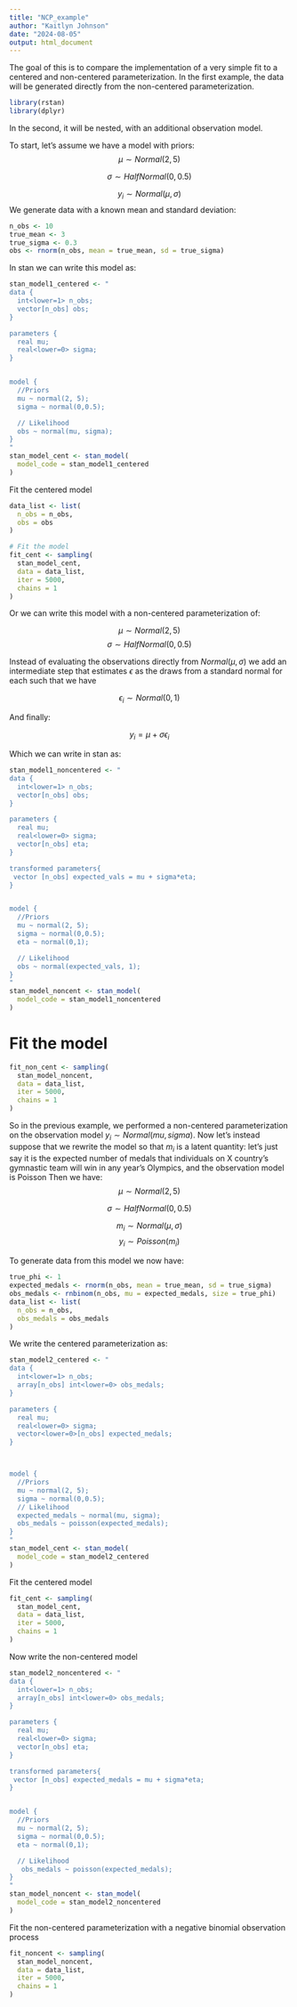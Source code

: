```yaml
---
title: "NCP_example"
author: "Kaitlyn Johnson"
date: "2024-08-05"
output: html_document
---
```

The goal of this is to compare the implementation of a very simple fit to
a centered and non-centered parameterization. In the first example, the
data will be generated directly from the non-centered parameterization.
```r
library(rstan)
library(dplyr)
```

In the second, it will be nested, with an additional observation model.

To start, let's assume we have a model with priors:
$$\mu \sim Normal(2,5) $$

$$ \sigma \sim HalfNormal(0,0.5) $$

$$ y_i \sim Normal(\mu, \sigma) $$
We generate data with a known mean and standard deviation:
```r
n_obs <- 10
true_mean <- 3
true_sigma <- 0.3
obs <- rnorm(n_obs, mean = true_mean, sd = true_sigma)
```

In stan we can write this model as:
```r
stan_model1_centered <- "
data {
  int<lower=1> n_obs;
  vector[n_obs] obs;
}

parameters {
  real mu;
  real<lower=0> sigma;
}


model {
  //Priors
  mu ~ normal(2, 5);
  sigma ~ normal(0,0.5);

  // Likelihood
  obs ~ normal(mu, sigma);
}
"
stan_model_cent <- stan_model(
  model_code = stan_model1_centered
)
```
Fit the centered model
```r
data_list <- list(
  n_obs = n_obs,
  obs = obs
)

# Fit the model
fit_cent <- sampling(
  stan_model_cent,
  data = data_list,
  iter = 5000,
  chains = 1
)
```
Or we can write this model with a non-centered parameterization of:

$$\mu \sim Normal(2,5) $$
$$ \sigma \sim HalfNormal(0,0.5) $$

Instead of evaluating the observations directly from $Normal(\mu, \sigma)$ we
add an intermediate step that estimates $\epsilon$ as the draws from a standard normal
for each such that we have

$$ \epsilon_i \sim Normal(0,1)$$

And finally:

$$ y_i = \mu + \sigma\epsilon_i$$

Which we can write in stan as:
```r
stan_model1_noncentered <- "
data {
  int<lower=1> n_obs;
  vector[n_obs] obs;
}

parameters {
  real mu;
  real<lower=0> sigma;
  vector[n_obs] eta;
}

transformed parameters{
 vector [n_obs] expected_vals = mu + sigma*eta;
}


model {
  //Priors
  mu ~ normal(2, 5);
  sigma ~ normal(0,0.5);
  eta ~ normal(0,1);

  // Likelihood
  obs ~ normal(expected_vals, 1);
}
"
stan_model_noncent <- stan_model(
  model_code = stan_model1_noncentered
)
```
# Fit the model
```r
fit_non_cent <- sampling(
  stan_model_noncent,
  data = data_list,
  iter = 5000,
  chains = 1
)
```

So in the previous example, we performed a non-centered parameterization on the
observation model $y_i \sim Normal(mu, sigma)$. Now let's instead suppose
that we rewrite the model so that $m_i$ is a latent quantity: let's just say it
is the expected number of medals that individuals on X country's gymnastic team
will win in any year's Olympics, and the observation model is Poisson
Then we have:
$$\mu \sim Normal(2,5) $$

$$ \sigma \sim HalfNormal(0,0.5) $$

$$ m_i \sim Normal(\mu, \sigma) $$
$$ y_i \sim Poisson(m_i)$$

To generate data from this model we now have:
```r
true_phi <- 1
expected_medals <- rnorm(n_obs, mean = true_mean, sd = true_sigma)
obs_medals <- rnbinom(n_obs, mu = expected_medals, size = true_phi)
data_list <- list(
  n_obs = n_obs,
  obs_medals = obs_medals
)
```
We write the centered parameterization as:
```r
stan_model2_centered <- "
data {
  int<lower=1> n_obs;
  array[n_obs] int<lower=0> obs_medals;
}

parameters {
  real mu;
  real<lower=0> sigma;
  vector<lower=0>[n_obs] expected_medals;
}



model {
  //Priors
  mu ~ normal(2, 5);
  sigma ~ normal(0,0.5);
  // Likelihood
  expected_medals ~ normal(mu, sigma);
  obs_medals ~ poisson(expected_medals);
}
"
stan_model_cent <- stan_model(
  model_code = stan_model2_centered
)
```
Fit the centered model
```r
fit_cent <- sampling(
  stan_model_cent,
  data = data_list,
  iter = 5000,
  chains = 1
)
```

Now write the non-centered model
```r
stan_model2_noncentered <- "
data {
  int<lower=1> n_obs;
  array[n_obs] int<lower=0> obs_medals;
}

parameters {
  real mu;
  real<lower=0> sigma;
  vector[n_obs] eta;
}

transformed parameters{
 vector [n_obs] expected_medals = mu + sigma*eta;
}


model {
  //Priors
  mu ~ normal(2, 5);
  sigma ~ normal(0,0.5);
  eta ~ normal(0,1);

  // Likelihood
   obs_medals ~ poisson(expected_medals);
}
"
stan_model_noncent <- stan_model(
  model_code = stan_model2_noncentered
)
```
Fit the non-centered parameterization with a negative binomial observation process
```r
fit_noncent <- sampling(
  stan_model_noncent,
  data = data_list,
  iter = 5000,
  chains = 1
)
```
